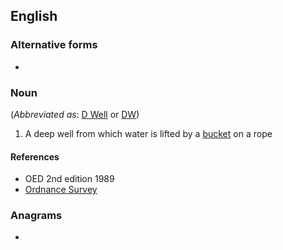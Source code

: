 ==English==

===Alternative forms===
* {{l|en|draw well}}

===Noun===
{{en-noun|head=[[draw]]-[[well]]}} (''Abbreviated as'': [[D Well]] or [[DW]])

# A deep well from which water is lifted by a [[bucket]] on a rope

====References====
* OED 2nd edition 1989
* [http://www.ordnancesurvey.co.uk/oswebsite/freefun/geofacts/geo0440.html Ordnance Survey]

===Anagrams===
* {{anagrams|en|a=adellrww|Wardwell}}